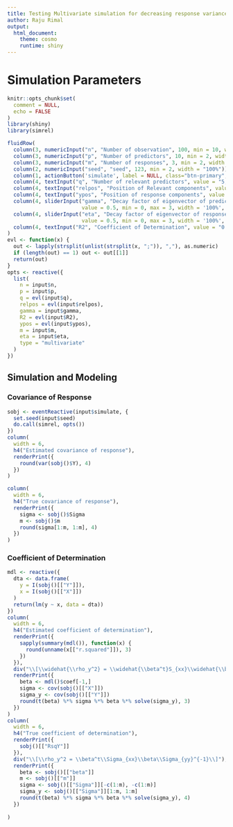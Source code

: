 ```yaml
---
title: Testing Multivariate simulation for decreasing response variance
author: Raju Rimal
output: 
  html_document:
    theme: cosmo
    runtime: shiny
---
```



# Simulation Parameters
```r
knitr::opts_chunk$set(
  comment = NULL,
  echo = FALSE
)
library(shiny)
library(simrel)
```

```r
fluidRow(
  column(3, numericInput("n", "Number of observation", 100, min = 10, width = "100%")),
  column(3, numericInput("p", "Number of predictors", 10, min = 2, width = "100%")),
  column(3, numericInput("m", "Number of responses", 3, min = 2, width = "100%")),
  column(2, numericInput("seed", "seed", 123, min = 2, width = "100%")),
  column(1, actionButton('simulate', label = NULL, class="btn-primary", icon = icon("refresh"), width = '100%')),
  column(4, textInput("q", "Number of relevant predictors", value = "5, 4", width = "100%")),
  column(4, textInput("relpos", "Position of Relevant components", value = "1, 2; 3, 4, 6", width = '100%')),
  column(4, textInput("ypos", "Position of response components", value = "1; 2, 3", width = '100%')),
  column(4, sliderInput("gamma", "Decay factor of eigenvector of predictors", 
                        value = 0.5, min = 0, max = 3, width = '100%', step = 0.01)),
  column(4, sliderInput("eta", "Decay factor of eigenvector of response", 
                        value = 0.5, min = 0, max = 3, width = '100%', step = 0.01)),
  column(4, textInput("R2", "Coefficient of Determination", value = "0.7, 0.8", width = '100%'))
)
evl <- function(x) {
  out <- lapply(strsplit(unlist(strsplit(x, ";")), ","), as.numeric)
  if (length(out) == 1) out <- out[[1]]
  return(out)
}
opts <- reactive({
  list(
    n = input$n,
    p = input$p,
    q = evl(input$q),
    relpos = evl(input$relpos),
    gamma = input$gamma,
    R2 = evl(input$R2),
    ypos = evl(input$ypos),
    m = input$m,
    eta = input$eta,
    type = "multivariate"
  )
})
```

## Simulation and Modeling
### Covariance of Response
```r
sobj <- eventReactive(input$simulate, {
  set.seed(input$seed)
  do.call(simrel, opts())
})
column(
  width = 6, 
  h4("Estimated covariance of response"),
  renderPrint({
    round(var(sobj()$Y), 4)
  })
)

column(
  width = 6, 
  h4("True covariance of response"),
  renderPrint({
    sigma <- sobj()$Sigma
    m <- sobj()$m
    round(sigma[1:m, 1:m], 4)
  })
)
```

### Coefficient of Determination
```r
mdl <- reactive({
  dta <- data.frame(
    y = I(sobj()[["Y"]]),
    x = I(sobj()[["X"]])
  )
  return(lm(y ~ x, data = dta))
})
column(
  width = 6,
  h4("Estimated coefficient of determination"),
  renderPrint({
    sapply(summary(mdl()), function(x) {
      round(unname(x[["r.squared"]]), 3)
    })
  }),
  div("\\[\\widehat{\\rho_y^2} = \\widehat{\\beta^t}S_{xx}\\widehat{\\beta}S_{yy}^{-1}\\]"),
  renderPrint({
    beta <- mdl()$coef[-1,]
    sigma <- cov(sobj()[["X"]])
    sigma_y <- cov(sobj()[["Y"]])
    round(t(beta) %*% sigma %*% beta %*% solve(sigma_y), 3)
  })
)
column(
  width = 6,
  h4("True coefficient of determination"),
  renderPrint({
    sobj()[["RsqY"]]
  }),
  div("\\[\\rho_y^2 = \\beta^t\\Sigma_{xx}\\beta\\Sigma_{yy}^{-1}\\]"),
  renderPrint({
    beta <- sobj()[["beta"]]
    m <- sobj()[["m"]]
    sigma <- sobj()[["Sigma"]][-c(1:m), -c(1:m)]
    sigma_y <- sobj()[["Sigma"]][1:m, 1:m]
    round(t(beta) %*% sigma %*% beta %*% solve(sigma_y), 4)
  })
  
)
```


